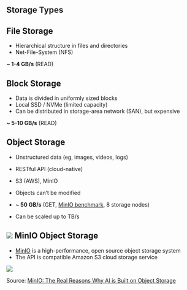 ## Storage Types

::: {layout='[1,1,1]'}
::: {.callout-note icon=false}
## File Storage
- Hierarchical structure in files and directories
- Net-File-System (NFS)

**~ 1-4 GB/s** (READ)
:::

::: {.callout-note icon=false}
## Block Storage
- Data is divided in uniformly sized blocks
- Local SSD / NVMe (limited capacity)
- Can be distributed in storage-area network (SAN), but expensive

**~ 5-10 GB/s** (READ)
:::

::: {.callout-note icon=false}
## Object Storage
- Unstructured data (eg, images, videos, logs)
- RESTful API (cloud-native)
- S3 (AWS), MinIO
- Objects can’t be modified

- **~ 50 GB/s** (GET, [MinIO benchmark](https://cdn.pathfactory.com/assets/preprocessed/10903/4bd04173-06a2-41b2-b182-87e908d9f4f0/4bd04173-06a2-41b2-b182-87e908d9f4f0.pdf?lb-height=100%25&lb-width=100%25), 8 storage nodes)
- Can be scaled up to TB/s
:::
:::

<!-- ::: {.callout-note}
- Throughput vs Latency
::: -->


## ![](images/minio-logo.svg){.logo_h2_inline} MinIO Object Storage

- [MinIO]() is a high-performance, open source object storage system
- The API is compatible Amazon S3 cloud storage service

![](./images/minio.png){fig-align="center"}

::: aside
Source: [MinIO: The Real Reasons Why AI is Built on Object Storage](https://blog.min.io/why-ai-on-object-storage/)
:::


## {background-image="images/minio-web.png" background-size=contain}


<!-- ## Streaming DataLoader

- [Huggingface Streaming](https://huggingface.co/docs/datasets/about_mapstyle_vs_iterable#downloading-and-streaming)


## Feed the Beast -->
